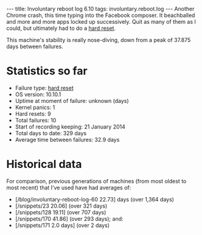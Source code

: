 ---
title: Involuntary reboot log 6.10
tags: involuntary.reboot.log
---
Another Chrome crash, this time typing into the Facebook composer. It beachballed and more and more apps locked up successively. Quit as many of them as I could, but ultimately had to do a [[hard reset]].

This machine's stability is really nose-diving, down from a peak of 37.875 days between failures.

= Statistics so far =

* Failure type: [[hard reset]]
* OS version: 10.10.1
* Uptime at moment of failure: unknown (days)
* Kernel panics: 1
* Hard resets: 9
* Total failures: 10
* Start of recording keeping: 21 January 2014
* Total days to date: 329 days
* Average time between failures: 32.9 days

= Historical data =

For comparison, previous generations of machines (from most oldest to most recent) that I've used have had averages of:

* [/blog/involuntary-reboot-log-60 22.73] days (over 1,364 days)
* [/snippets/23 20.06] (over 321 days)
* [/snippets/128 19.11] (over 707 days)
* [/snippets/170 41.86] (over 293 days); and:
* [/snippets/171 2.0 days] (over 2 days)
